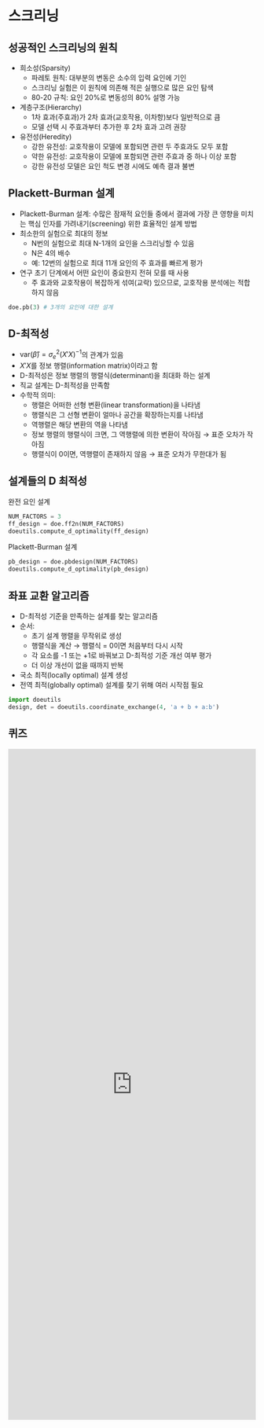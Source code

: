# 스크리닝

## 성공적인 스크리닝의 원칙

- 희소성(Sparsity)
    - 파레토 원칙: 대부분의 변동은 소수의 입력 요인에 기인
    - 스크리닝 실험은 이 원칙에 의존해 적은 실행으로 많은 요인 탐색
    - 80-20 규칙: 요인 20%로 변동성의 80% 설명 가능
- 계층구조(Hierarchy)
    - 1차 효과(주효과)가 2차 효과(교호작용, 이차항)보다 일반적으로 큼
    - 모델 선택 시 주효과부터 추가한 후 2차 효과 고려 권장
- 유전성(Heredity)
    - 강한 유전성: 교호작용이 모델에 포함되면 관련 두 주효과도 모두 포함
    - 약한 유전성: 교호작용이 모델에 포함되면 관련 주효과 중 하나 이상 포함
    - 강한 유전성 모델은 요인 척도 변경 시에도 예측 결과 불변

## Plackett-Burman 설계

  * Plackett-Burman 설계: 수많은 잠재적 요인들 중에서 결과에 가장 큰 영향을 미치는 핵심 인자를 가려내기(screening) 위한 효율적인 설계 방법
  * 최소한의 실험으로 최대의 정보
      * N번의 실험으로 최대 N-1개의 요인을 스크리닝할 수 있음
      * N은 4의 배수
      * 예: 12번의 실험으로 최대 11개 요인의 주 효과를 빠르게 평가
  * 연구 초기 단계에서 어떤 요인이 중요한지 전혀 모를 때 사용
      * 주 효과와 교호작용이 복잡하게 섞여(교락) 있으므로, 교호작용 분석에는 적합하지 않음

```python
doe.pb(3) # 3개의 요인에 대한 설계
```



## D-최적성

- $\text{var}(\hat{\beta}) = \sigma_e^2 (X'X)^{-1}$의 관계가 있음
- $X'X$를 정보 행렬(information matrix)이라고 함
- D-최적성은 정보 행렬의 행렬식(determinant)을 최대화 하는 설계
- 직교 설계는 D-최적성을 만족함
- 수학적 의미:
    - 행렬은 어떠한 선형 변환(linear transformation)을 나타냄
    - 행렬식은 그 선형 변환이 얼마나 공간을 확장하는지를 나타냄
    - 역행렬은 해당 변환의 역을 나타냄
    - 정보 행렬의 행렬식이 크면, 그 역행렬에 의한 변환이 작아짐 → 표준 오차가 작아짐
    - 행렬식이 0이면, 역행렬이 존재하지 않음 → 표준 오차가 무한대가 됨

## 설계들의 D 최적성

완전 요인 설계
```python
NUM_FACTORS = 3
ff_design = doe.ff2n(NUM_FACTORS)
doeutils.compute_d_optimality(ff_design)
```

Plackett-Burman 설계
```python
pb_design = doe.pbdesign(NUM_FACTORS)
doeutils.compute_d_optimality(pb_design)
```

## 좌표 교환 알고리즘

 - D-최적성 기준을 만족하는 설계를 찾는 알고리즘
 - 순서:
    - 초기 설계 행렬을 무작위로 생성
    - 행렬식을 계산 → 행렬식 = 0이면 처음부터 다시 시작
    - 각 요소를 -1 또는 +1로 바꿔보고 D-최적성 기준 개선 여부 평가
    - 더 이상 개선이 없을 때까지 반복
  - 국소 최적(locally optimal) 설계 생성
  - 전역 최적(globally optimal) 설계를 찾기 위해 여러 시작점 필요
```python
import doeutils
design, det = doeutils.coordinate_exchange(4, 'a + b + a:b')
```



## 퀴즈

<iframe src="https://tally.so/embed/wMxYd8?alignLeft=1&hideTitle=1&transparentBackground=1&dynamicHeight=1" loading="lazy" width="100%" height="1366" frameborder="0" marginheight="0" marginwidth="0" title="[DOE] 스크리닝"></iframe>